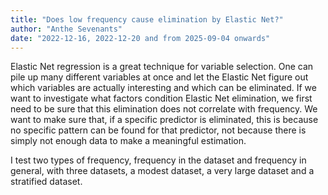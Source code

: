```yaml
---
title: "Does low frequency cause elimination by Elastic Net?"
author: "Anthe Sevenants"
date: "2022-12-16, 2022-12-20 and from 2025-09-04 onwards"
---
```


Elastic Net regression is a great technique for variable selection. One can pile up many different variables at once and let the Elastic Net figure out which variables are actually interesting and which can be eliminated. If we want to investigate what factors condition Elastic Net elimination, we first need to be sure that this elimination does not correlate with frequency. We want to make sure that, if a specific predictor is eliminated, this is because no specific pattern can be found for that predictor, not because there is simply not enough data to make a meaningful estimation.

I test two types of frequency, frequency in the dataset and frequency in general, with three datasets, a modest dataset, a very large dataset and a stratified dataset.